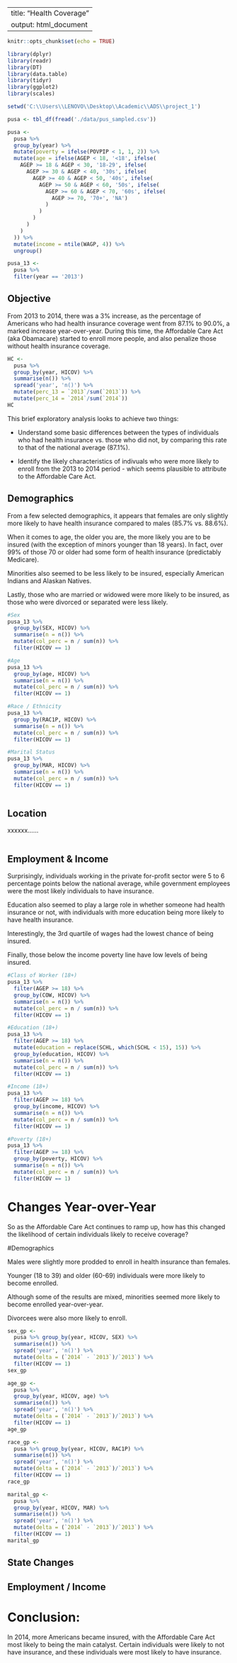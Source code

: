 <!-- - Final reports with plots in similar format. -->
<!-- - Weights and Allocation Flags -->
<!-- - Sig Differences -->
<!-- - Github -->
<!-- - Logistic Regression -->


---
title: "Health Coverage"
output: html_document
---

```r
knitr::opts_chunk$set(echo = TRUE)
```

```r
library(dplyr)
library(readr)
library(DT)
library(data.table)
library(tidyr)
library(ggplot2)
library(scales)

setwd('C:\\Users\\LENOVO\\Desktop\\Academic\\ADS\\project_1')

pusa <- tbl_df(fread('./data/pus_sampled.csv'))

pusa <-
  pusa %>% 
  group_by(year) %>%
  mutate(poverty = ifelse(POVPIP < 1, 1, 2)) %>%
  mutate(age = ifelse(AGEP < 18, '<18', ifelse(
    AGEP >= 18 & AGEP < 30, '18-29', ifelse(
      AGEP >= 30 & AGEP < 40, '30s', ifelse(
        AGEP >= 40 & AGEP < 50, '40s', ifelse(
          AGEP >= 50 & AGEP < 60, '50s', ifelse(
            AGEP >= 60 & AGEP < 70, '60s', ifelse(
              AGEP >= 70, '70+', 'NA')
            )
          )
        )
      )
    )
  )) %>%
  mutate(income = ntile(WAGP, 4)) %>%
  ungroup()

pusa_13 <-
  pusa %>% 
  filter(year == '2013')
```

## Objective

From 2013 to 2014, there was a 3% increase, as the percentage of Americans who had health insurance coverage went from 87.1% to 90.0%, a marked increase year-over-year.  During this time, the Affordable Care Act (aka Obamacare) started to enroll more people, and also penalize those without health insurance coverage.

```r
HC <- 
  pusa %>%
  group_by(year, HICOV) %>%
  summarise(n()) %>%
  spread('year', 'n()') %>%
  mutate(perc_13 = `2013`/sum(`2013`)) %>%
  mutate(perc_14 = `2014`/sum(`2014`))
HC
```

This brief exploratory analysis looks to achieve two things:

* Understand some basic differences between the types of individuals who had health insurance vs. those who did not, by comparing this rate to that of the national average (87.1%).

* Identify the likely characteristics of indivuals who were more likely to enroll from the 2013 to 2014 period - which seems plausible to attribute to the Affordable Care Act.

## Demographics

From a few selected demographics, it appears that females are only slightly more likely to have health insurance compared to males (85.7% vs. 88.6%). 

When it comes to age, the older you are, the more likely you are to be insured (with the exception of minors younger than 18 years). In fact, over 99% of those 70 or older had some form of health insurance (predictably Medicare).

Minorities also seemed to be less likely to be insured, especially American Indians and Alaskan Natives.

Lastly, those who are married or widowed were more likely to be insured, as those who were divorced or separated were less likely.

```r
#Sex
pusa_13 %>%
  group_by(SEX, HICOV) %>%
  summarise(n = n()) %>%
  mutate(col_perc = n / sum(n)) %>%
  filter(HICOV == 1)

#Age
pusa_13 %>%
  group_by(age, HICOV) %>%
  summarise(n = n()) %>%
  mutate(col_perc = n / sum(n)) %>%
  filter(HICOV == 1)

#Race / Ethnicity
pusa_13 %>%
  group_by(RAC1P, HICOV) %>%
  summarise(n = n()) %>%
  mutate(col_perc = n / sum(n)) %>%
  filter(HICOV == 1)

#Marital Status
pusa_13 %>%
  group_by(MAR, HICOV) %>%
  summarise(n = n()) %>%
  mutate(col_perc = n / sum(n)) %>%
  filter(HICOV == 1)

```

```r


```


## Location

xxxxxx......

```r



```



## Employment & Income

Surprisingly, individuals working in the private for-profit sector were 5 to 6 percentage points below the national average, while government employees were the most likely individuals to have insurance.

Education also seemed to play a large role in whether someone had health insurance or not, with individuals with more education being more likely to have health insurance.

Interestingly, the 3rd quartile of wages had the lowest chance of being insured.

Finally, those below the income poverty line have low levels of being insured.

```r
#Class of Worker (18+)
pusa_13 %>%
  filter(AGEP >= 18) %>%
  group_by(COW, HICOV) %>%
  summarise(n = n()) %>%
  mutate(col_perc = n / sum(n)) %>%
  filter(HICOV == 1)

#Education (18+)
pusa_13 %>%
  filter(AGEP >= 18) %>%
  mutate(education = replace(SCHL, which(SCHL < 15), 15)) %>%
  group_by(education, HICOV) %>%
  summarise(n = n()) %>%
  mutate(col_perc = n / sum(n)) %>%
  filter(HICOV == 1)

#Income (18+)
pusa_13 %>%
  filter(AGEP >= 18) %>%
  group_by(income, HICOV) %>%
  summarise(n = n()) %>%
  mutate(col_perc = n / sum(n)) %>%
  filter(HICOV == 1)

#Poverty (18+)
pusa_13 %>%
  filter(AGEP >= 18) %>%
  group_by(poverty, HICOV) %>%
  summarise(n = n()) %>%
  mutate(col_perc = n / sum(n)) %>%
  filter(HICOV == 1)
```


# Changes Year-over-Year

So as the Affordable Care Act continues to ramp up, how has this changed the likelihood of certain individuals likely to receive coverage?

#Demographics

Males were slightly more prodded to enroll in health insurance than females.

Younger (18 to 39) and older (60-69) individuals were more likely to become enrolled.

Although some of the results are mixed, minorities seemed more likely to become enrolled year-over-year.

Divorcees were also more likely to enroll.

```r

sex_gp <-
  pusa %>% group_by(year, HICOV, SEX) %>%
  summarise(n()) %>%
  spread('year', 'n()') %>%
  mutate(delta = (`2014` - `2013`)/`2013`) %>%
  filter(HICOV == 1)
sex_gp

age_gp <-
  pusa %>% 
  group_by(year, HICOV, age) %>%
  summarise(n()) %>%
  spread('year', 'n()') %>%
  mutate(delta = (`2014` - `2013`)/`2013`) %>%
  filter(HICOV == 1)
age_gp

race_gp <-
  pusa %>% group_by(year, HICOV, RAC1P) %>%
  summarise(n()) %>%
  spread('year', 'n()') %>%
  mutate(delta = (`2014` - `2013`)/`2013`) %>%
  filter(HICOV == 1)
race_gp

marital_gp <- 
  pusa %>% 
  group_by(year, HICOV, MAR) %>%
  summarise(n()) %>%
  spread('year', 'n()') %>%
  mutate(delta = (`2014` - `2013`)/`2013`) %>%
  filter(HICOV == 1)
marital_gp  

```



## State Changes








## Employment / Income

















# Conclusion:

In 2014, more Americans became insured, with the Affordable Care Act most likely to being the main catalyst. Certain individuals were likely to not have insurance, and these individuals were most likely to have insurance.



















